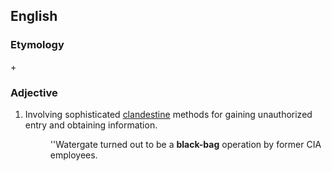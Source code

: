 ==English==

===Etymology===
{{derv|en|black}} + {{derv|en|bag}}

===Adjective===
{{en-adj|pos=[[black]]-[[bag]]|-}}

# Involving sophisticated [[clandestine]] methods for gaining unauthorized entry and obtaining information.
#: ''Watergate turned out to be a '''black-bag''' operation by former CIA employees.